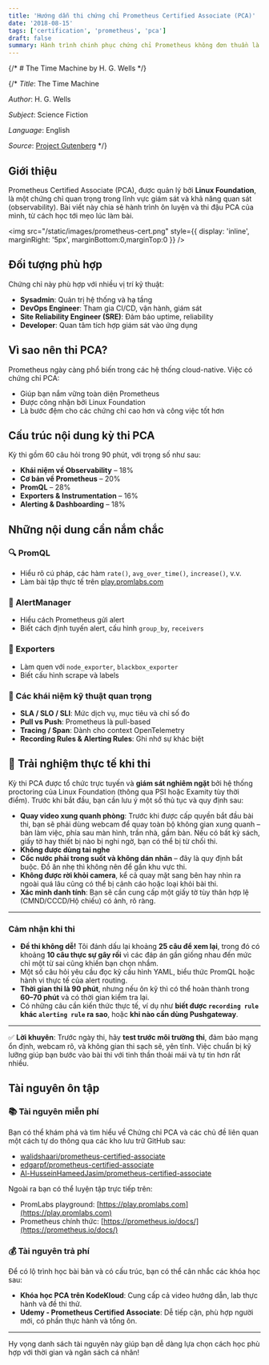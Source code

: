 ```yaml
---
title: 'Hướng dẫn thi chứng chỉ Prometheus Certified Associate (PCA)'
date: '2018-08-15'
tags: ['certification', 'prometheus', 'pca']
draft: false
summary: Hành trình chinh phục chứng chỉ Prometheus không đơn thuần là việc học lý thuyết suông, Bài viết này sẽ chia sẻ quá trình tôi ôn luyện, chiến lược thi, và những mẹo nhỏ để bạn có thể tự tin vượt qua kỳ thi....
---
```


{/* # The Time Machine by H. G. Wells */}

{/* _Title_: The Time Machine

_Author_: H. G. Wells

_Subject_: Science Fiction

_Language_: English

_Source_: [Project Gutenberg](https://www.gutenberg.org/ebooks/35) */}

## Giới thiệu
Prometheus Certified Associate (PCA), được quản lý bởi **Linux Foundation**, là một chứng chỉ quan trọng trong lĩnh vực giám sát và khả năng quan sát (observability). Bài viết này chia sẻ hành trình ôn luyện và thi đậu PCA của mình, từ cách học tới mẹo lúc làm bài.

<img src="/static/images/prometheus-cert.png" style={{ display: 'inline', marginRight: '5px', marginBottom:0,marginTop:0 }} />

## Đối tượng phù hợp

Chứng chỉ này phù hợp với nhiều vị trí kỹ thuật:

- **Sysadmin**: Quản trị hệ thống và hạ tầng
- **DevOps Engineer**: Tham gia CI/CD, vận hành, giám sát
- **Site Reliability Engineer (SRE)**: Đảm bảo uptime, reliability
- **Developer**: Quan tâm tích hợp giám sát vào ứng dụng

## Vì sao nên thi PCA?

Prometheus ngày càng phổ biến trong các hệ thống cloud-native. Việc có chứng chỉ PCA:

- Giúp bạn nắm vững toàn diện Prometheus
- Được công nhận bởi Linux Foundation
- Là bước đệm cho các chứng chỉ cao hơn và công việc tốt hơn

## Cấu trúc nội dung kỳ thi PCA

Kỳ thi gồm 60 câu hỏi trong 90 phút, với trọng số như sau:

- **Khái niệm về Observability** – 18%
- **Cơ bản về Prometheus** – 20%
- **PromQL** – 28%
- **Exporters & Instrumentation** – 16%
- **Alerting & Dashboarding** – 18%

## Những nội dung cần nắm chắc

### 🔍 PromQL

- Hiểu rõ cú pháp, các hàm `rate()`, `avg_over_time()`, `increase()`, v.v.
- Làm bài tập thực tế trên [play.promlabs.com](https://play.promlabs.com)

### 🚨 AlertManager

- Hiểu cách Prometheus gửi alert
- Biết cách định tuyến alert, cấu hình `group_by`, `receivers`

### 🧩 Exporters

- Làm quen với `node_exporter`, `blackbox_exporter`
- Biết cấu hình scrape và labels

### 🔧 Các khái niệm kỹ thuật quan trọng

- **SLA / SLO / SLI**: Mức dịch vụ, mục tiêu và chỉ số đo
- **Pull vs Push**: Prometheus là pull-based
- **Tracing / Span**: Dành cho context OpenTelemetry
- **Recording Rules & Alerting Rules**: Ghi nhớ sự khác biệt

## 🎯 Trải nghiệm thực tế khi thi

Kỳ thi PCA được tổ chức trực tuyến và **giám sát nghiêm ngặt** bởi hệ thống proctoring của Linux Foundation (thông qua PSI hoặc Examity tùy thời điểm). Trước khi bắt đầu, bạn cần lưu ý một số thủ tục và quy định sau:

- **Quay video xung quanh phòng**: Trước khi được cấp quyền bắt đầu bài thi, bạn sẽ phải dùng webcam để quay toàn bộ không gian xung quanh – bàn làm việc, phía sau màn hình, trần nhà, gầm bàn. Nếu có bất kỳ sách, giấy tờ hay thiết bị nào bị nghi ngờ, bạn có thể bị từ chối thi.
- **Không được dùng tai nghe**
- **Cốc nước phải trong suốt và không dán nhãn** – đây là quy định bắt buộc. Đồ ăn nhẹ thì không nên để gần khu vực thi.
- **Không được rời khỏi camera**, kể cả quay mặt sang bên hay nhìn ra ngoài quá lâu cũng có thể bị cảnh cáo hoặc loại khỏi bài thi.
- **Xác minh danh tính**: Bạn sẽ cần cung cấp một giấy tờ tùy thân hợp lệ (CMND/CCCD/Hộ chiếu) có ảnh, rõ ràng.

---

### Cảm nhận khi thi

- **Đề thi không dễ!** Tôi đánh dấu lại khoảng **25 câu để xem lại**, trong đó có khoảng **10 câu thực sự gây rối** vì các đáp án gần giống nhau đến mức chỉ một từ sai cũng khiến bạn chọn nhầm.
- Một số câu hỏi yêu cầu đọc kỹ cấu hình YAML, biểu thức PromQL hoặc hành vi thực tế của alert routing.
- **Thời gian thi là 90 phút**, nhưng nếu ôn kỹ thì có thể hoàn thành trong **60–70 phút** và có thời gian kiểm tra lại.
- Có những câu cần kiến thức thực tế, ví dụ như **biết được `recording rule` khác `alerting rule` ra sao**, hoặc **khi nào cần dùng Pushgateway**.

---

✅ **Lời khuyên**: Trước ngày thi, hãy **test trước môi trường thi**, đảm bảo mạng ổn định, webcam rõ, và không gian thi sạch sẽ, yên tĩnh. Việc chuẩn bị kỹ lưỡng giúp bạn bước vào bài thi với tinh thần thoải mái và tự tin hơn rất nhiều.


## Tài nguyên ôn tập

### 📚 Tài nguyên miễn phí

Bạn có thể khám phá và tìm hiểu về Chứng chỉ PCA và các chủ đề liên quan một cách tự do thông qua các kho lưu trữ GitHub sau:

- [walidshaari/prometheus-certified-associate](https://github.com/walidshaari/prometheus-certified-associate)
- [edgarpf/prometheus-certified-associate](https://github.com/edgarpf/prometheus-certified-associate)
- [Al-HusseinHameedJasim/prometheus-certified-associate](https://github.com/Al-HusseinHameedJasim/prometheus-certified-associate)

Ngoài ra bạn có thể luyện tập trực tiếp trên:

- PromLabs playground: [https://play.promlabs.com](https://play.promlabs.com)
- Prometheus chính thức: [https://prometheus.io/docs/](https://prometheus.io/docs/)

### 💰 Tài nguyên trả phí

Để có lộ trình học bài bản và có cấu trúc, bạn có thể cân nhắc các khóa học sau:

- **Khóa học PCA trên KodeKloud**: Cung cấp cả video hướng dẫn, lab thực hành và đề thi thử.
- **Udemy - Prometheus Certified Associate**: Dễ tiếp cận, phù hợp người mới, có phần thực hành và tổng ôn.

---

Hy vọng danh sách tài nguyên này giúp bạn dễ dàng lựa chọn cách học phù hợp với thời gian và ngân sách cá nhân!

